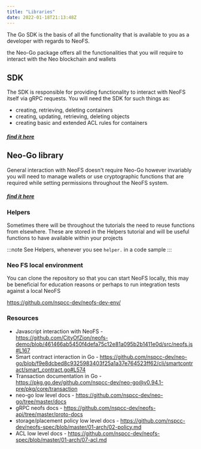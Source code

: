 ```yaml
---
title: "Libraries"
date: 2022-01-18T21:13:48Z
---
```


The Go SDK is the basis of all the functionality that is available to you as a developer with regards to NeoFS.

the Neo-Go package offers all the functionalities that you will require to interact with the Neo blockchain and wallets

## SDK

The SDK is responsible for providing functionality to interact with NeoFS itself via gRPC requests. You will need the SDK for such things as:

* creating, retrieving, deleting containers
* creating, updating, retrieving, deleting objects
* creating basic and extended ACL rules for containers

##### [find it here](https://github.com/nspcc-dev/neofs-sdk-go)

## Neo-Go library

General interaction with NeoFS doesn't require Neo-Go however invariably you will need to manage wallets or use cryptographic functions that are required while setting permissions throughout the NeoFS system.

##### [find it here](https://github.com/nspcc-dev/neo-go)

### Helpers

Sometimes there will be throughout the tutorials the need to reuse functions from elsewhere. These are stored in the Helpers tutorial and will be useful functions to have available within your projects

:::note
See Helpers, whenever you see `helper.` in a code sample
:::

### Neo FS local environment

You can clone the repository so that you can start NeoFS locally, this may be beneficial for education reasons or perhaps to run integration tests against a local NeoFS

https://github.com/nspcc-dev/neofs-dev-env/

### Resources

- Javascript interaction with NeoFS - https://github.com/CityOfZion/neofs-demo/blob/461466ab5450f4defa75c12e81a095b2b1411e0d/src/neofs.js#L167
- Smart contract interaction in Go - https://github.com/nspcc-dev/neo-go/blob/f9e8dcbed8c9325983403f25a1a37e764523ff62/cli/smartcontract/smart_contract.go#L574
- Transaction documentation in Go - https://pkg.go.dev/github.com/nspcc-dev/neo-go@v0.94.1-pre/pkg/core/transaction
- neo-go low level docs - https://github.com/nspcc-dev/neo-go/tree/master/docs
- gRPC neofs docs - https://github.com/nspcc-dev/neofs-api/tree/master/proto-docs
- storage/placement policy low level docs - https://github.com/nspcc-dev/neofs-spec/blob/master/01-arch/02-policy.md
- ACL low level docs - https://github.com/nspcc-dev/neofs-spec/blob/master/01-arch/07-acl.md
